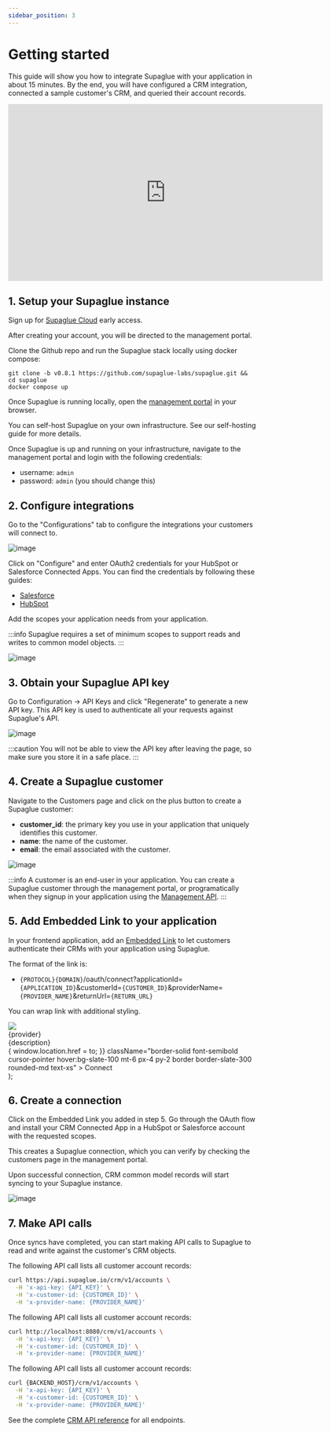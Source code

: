 ```yaml
---
sidebar_position: 3
---
```



# Getting started

This guide will show you how to integrate Supaglue with your application in about 15 minutes. By the end, you will have configured a CRM integration, connected a sample customer's CRM, and queried their account records.

<iframe
  width="640"
  height="360"
  src="https://www.loom.com/embed/2d6e6aadc7b54036a5c98290a5df47a6?hide_owner=true&hide_share=true&hide_title=true&hideEmbedTopBar=true"
  frameborder="0"
  webkitallowfullscreen
  mozallowfullscreen
  allowfullscreen
></iframe>

## 1. Setup your Supaglue instance

<Tabs>

<TabItem value="supaglue-cloud" label="Supaglue Cloud">

Sign up for [Supaglue Cloud](https://form.typeform.com/to/jv9ucMZR) early access.

After creating your account, you will be directed to the management portal.

</TabItem>

<TabItem value="localhost" label="Localhost" default>

Clone the Github repo and run the Supaglue stack locally using docker compose:

```shell
git clone -b v0.8.1 https://github.com/supaglue-labs/supaglue.git && cd supaglue
docker compose up
```

Once Supaglue is running locally, open the [management portal](http://localhost:3000) in your browser.

</TabItem>

<TabItem value="self-host" label="Self-host">

You can self-host Supaglue on your own infrastructure. See our self-hosting guide for more details.

Once Supaglue is up and running on your infrastructure, navigate to the management portal and login with the following credentials:

- username: `admin`
- password: `admin` (you should change this)

</TabItem>
</Tabs>

## 2. Configure integrations

Go to the "Configurations" tab to configure the integrations your customers will connect to.

<BrowserWindow url="http://localhost:3000/configuration/integrations/crm">

![image](/img/configurations-ui.png)

</BrowserWindow>

Click on "Configure" and enter OAuth2 credentials for your HubSpot or Salesforce Connected Apps. You can find the credentials by following these guides:

- [Salesforce](references/salesforce)
- [HubSpot](references/hubspot)

Add the scopes your application needs from your application.

:::info
Supaglue requires a set of minimum scopes to support reads and writes to common model objects.
:::

<BrowserWindow url="http://localhost:3000/configuration/integrations/crm/salesforce">

![image](/img/configurations-details.png)

</BrowserWindow>

## 3. Obtain your Supaglue API key

Go to Configuration -> API Keys and click "Regenerate" to generate a new API key. This API key is used to authenticate all your requests against Supaglue's API.

<BrowserWindow url="http://localhost:3000/configuration/api_keys">

![image](/img/configuration-api-key.png)

</BrowserWindow>

:::caution
You will not be able to view the API key after leaving the page, so make sure you store it in a safe place.
:::

## 4. Create a Supaglue customer

Navigate to the Customers page and click on the plus button to create a Supaglue customer:

- **customer_id**: the primary key you use in your application that uniquely identifies this customer.
- **name**: the name of the customer.
- **email**: the email associated with the customer.

<BrowserWindow url="http://localhost:3000/applications/5c4887c6-ae29-45ce-bc37-158e8dbe7b7f">

![image](/img/create-customer.png)

</BrowserWindow>

:::info
A customer is an end-user in your application. You can create a Supaglue customer through the management portal, or programatically when they signup in your application using the [Management API](references/api/mgmt#tag/Customers/operation/createCustomer).
:::

## 5. Add Embedded Link to your application

In your frontend application, add an [Embedded Link](guides/embedded-links) to let customers authenticate their CRMs with your application using Supaglue.

The format of the link is:

- `{PROTOCOL}{DOMAIN}`/oauth/connect?applicationId=`{APPLICATION_ID}`&customerId=`{CUSTOMER_ID}`&providerName=`{PROVIDER_NAME}`&returnUrl=`{RETURN_URL}`

You can wrap link with additional styling.

  <div className="mb-4 p-6 max-w-4xl flex flex-col border rounded-md border-slate-200 border-solid items-start">
    <img src={icon} style={{ width: 'auto', height: '36px' }} />
    <div className="font-semibold mt-4">{provider}</div>
    <div className="text-xs mt-2">{description}</div>
    <div
      onClick={() => {
        window.location.href = to;
      }}
      className="border-solid font-semibold cursor-pointer hover:bg-slate-100 mt-6 px-4 py-2 border border-slate-300 rounded-md text-xs"
    >
      Connect
    </div>
  </div>
);

<div className="grid grid-cols-2 gap-4">

<IntegrationCard
  icon="/img/salesforce.svg"
  provider="Salesforce"
  description="Sync your leads in and out of Salesforce"
  to="http://localhost:8080/oauth/connect?applicationId=a4398523-03a2-42dd-9681-c91e3e2efaf4&customerId=external-customer-salesforce&providerName=salesforce&returnUrl=https%3A%2F%2Fdocs.supaglue.com%2Fquickstart%233-query-the-supaglue-unified-api"
/>

<IntegrationCard
  icon="/img/hubspot.svg"
  provider="Hubspot"
  description="Sync your leads in and out of HubSpot"
  to="http://localhost:8080/oauth/connect?applicationId=a4398523-03a2-42dd-9681-c91e3e2efaf4&customerId=external-customer-hubspot&providerName=hubspot&returnUrl=https%3A%2F%2Fdocs.supaglue.com%2Fquickstart%233-query-the-supaglue-unified-api"
/>
</div>

## 6. Create a connection

Click on the Embedded Link you added in step 5. Go through the OAuth flow and install your CRM Connected App in a HubSpot or Salesforce account with the requested scopes.

<div className="grid grid-cols-2 gap-4 justify-items-center">
<div>
  <ThemedImage
    alt="Salesforce Example App"
    width="100%"
    sources={{
      light: '/img/salesforce_app.png',
      dark: '/img/salesforce_app.png',
    }}
  />
</div>

<div>
  <ThemedImage
    alt="HubSpot Example App"
    width="100%"
    sources={{
      light: '/img/hubspot_app.png',
      dark: '/img/hubspot_app.png',
    }}
  />
</div>
</div>

This creates a Supaglue connection, which you can verify by checking the customers page in the management portal.

Upon successful connection, CRM common model records will start syncing to your Supaglue instance.

<BrowserWindow url="http://localhost:3000/customers">

![image](/img/customers-connections.png)

</BrowserWindow>

## 7. Make API calls

Once syncs have completed, you can start making API calls to Supaglue to read and write against the customer's CRM objects.

<Tabs>
<TabItem value="supaglue-cloud" label="Supaglue Cloud">

The following API call lists all customer account records:

```bash
curl https://api.supaglue.io/crm/v1/accounts \
  -H 'x-api-key: {API_KEY}' \
  -H 'x-customer-id: {CUSTOMER_ID}' \
  -H 'x-provider-name: {PROVIDER_NAME}'
```

</TabItem>

<TabItem value="localhost" label="Localhost" default>

The following API call lists all customer account records:

```bash
curl http://localhost:8080/crm/v1/accounts \
  -H 'x-api-key: {API_KEY}' \
  -H 'x-customer-id: {CUSTOMER_ID}' \
  -H 'x-provider-name: {PROVIDER_NAME}'
```

</TabItem>

<TabItem value="self-host" label="Self-host">

The following API call lists all customer account records:

```bash
curl {BACKEND_HOST}/crm/v1/accounts \
  -H 'x-api-key: {API_KEY}' \
  -H 'x-customer-id: {CUSTOMER_ID}' \
  -H 'x-provider-name: {PROVIDER_NAME}'
```

</TabItem>
</Tabs>

See the complete [CRM API reference](references/api/crm) for all endpoints.
